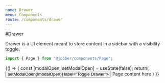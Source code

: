 ```yaml
---
name: Drawer
menu: Components
route: /components/drawer
---
```




#Drawer

<ComponentStatus stage="pre" responsive="no" accessible="yes" />

Drawer is a UI element meant to store content in a sidebar with a visibility
toggle.

```ts
import { Page } from "@jobber/components/Page";
```

<Playground>
  {() => {
    const [modalOpen, setModalOpen] = useState(false);
    return(
      <Page
        title="Notifications"
        intro=""
      >
      <Drawer title="me drawer" open={modalOpen}></Drawer>
      <Button onClick={() => setModalOpen(!modalOpen)} label="Toggle Drawer"></Button>
      <Text>Page content here</Text>
  </Page>)
  }}

</Playground>
